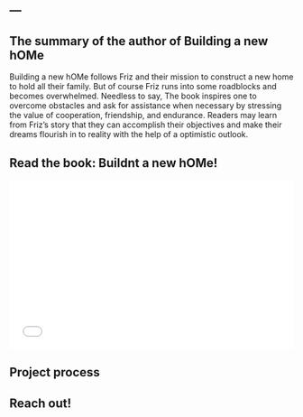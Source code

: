 ---
---


## The summary of the author of Building a new hOMe

Building a new hOMe follows Friz and their mission to construct a new home to hold all their family. But of course Friz runs into some roadblocks and becomes overwhelmed. Needless to say, The book inspires one to overcome obstacles and ask for assistance when necessary by stressing the value of cooperation, friendship, and endurance. Readers may learn from Friz's story that they can accomplish their objectives and make their dreams flourish in to reality with the help of a optimistic outlook. 

## Read the book: Buildnt a new hOMe!
<iframe src="allpages-buildinghome.pdf" width="100%" height="300" style="border:none;">
</iframe>

## Project process


## Reach out!